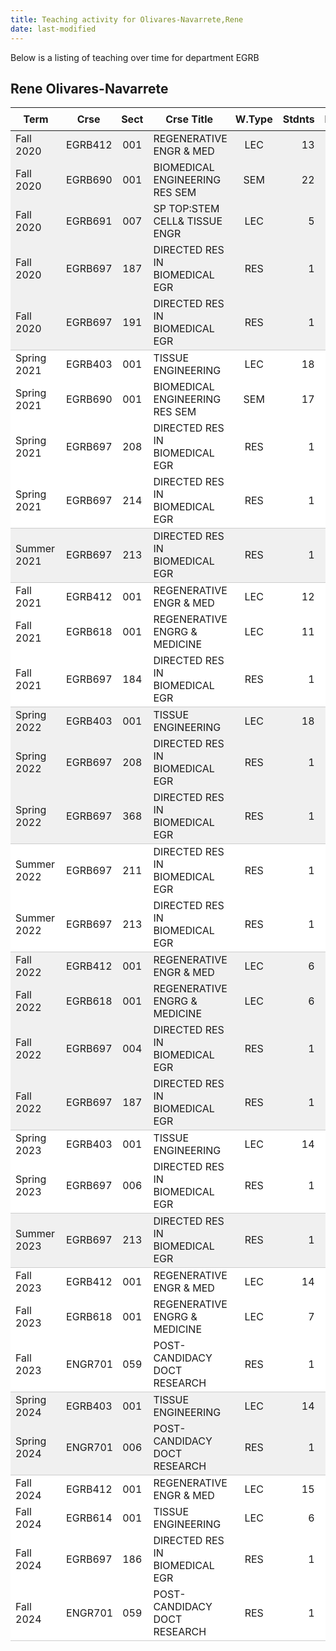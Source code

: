 ```yaml
---
title: Teaching activity for Olivares-Navarrete,Rene
date: last-modified
---
```


Below is a listing of teaching over time for department EGRB


## Rene Olivares-Navarrete

<style type="text/css">
#T_0a119 table {
  width: 100%;
  border-collapse: collapse;
}
#T_0a119 th {
  text-align: center;
  padding: 8px;
}
#T_0a119 td:nth-child(1) {
  padding-right: 10px;
  text-align: left;
}
#T_0a119 td:nth-child(2) {
  padding-right: 5px;
  text-align: left;
}
#T_0a119  td:nth-child(4) {
  padding-right: 5px;
  text-align: left;
}
#T_0a119 td:nth-child(3) {
  text-align: center;
}
#T_0a119  td:nth-child(5) {
  text-align: center;
}
#T_0a119 td:nth-child(6) {
  text-align: right;
}
#T_0a119  td:nth-child(7) {
  text-align: right;
}
#T_0a119_row0_col0, #T_0a119_row0_col1, #T_0a119_row0_col2, #T_0a119_row0_col3, #T_0a119_row0_col4, #T_0a119_row0_col5, #T_0a119_row0_col6, #T_0a119_row1_col0, #T_0a119_row1_col1, #T_0a119_row1_col2, #T_0a119_row1_col3, #T_0a119_row1_col4, #T_0a119_row1_col5, #T_0a119_row1_col6, #T_0a119_row2_col0, #T_0a119_row2_col1, #T_0a119_row2_col2, #T_0a119_row2_col3, #T_0a119_row2_col4, #T_0a119_row2_col5, #T_0a119_row2_col6, #T_0a119_row3_col0, #T_0a119_row3_col1, #T_0a119_row3_col2, #T_0a119_row3_col3, #T_0a119_row3_col4, #T_0a119_row3_col5, #T_0a119_row3_col6, #T_0a119_row13_col0, #T_0a119_row13_col1, #T_0a119_row13_col2, #T_0a119_row13_col3, #T_0a119_row13_col4, #T_0a119_row13_col5, #T_0a119_row13_col6, #T_0a119_row14_col0, #T_0a119_row14_col1, #T_0a119_row14_col2, #T_0a119_row14_col3, #T_0a119_row14_col4, #T_0a119_row14_col5, #T_0a119_row14_col6, #T_0a119_row18_col0, #T_0a119_row18_col1, #T_0a119_row18_col2, #T_0a119_row18_col3, #T_0a119_row18_col4, #T_0a119_row18_col5, #T_0a119_row18_col6, #T_0a119_row19_col0, #T_0a119_row19_col1, #T_0a119_row19_col2, #T_0a119_row19_col3, #T_0a119_row19_col4, #T_0a119_row19_col5, #T_0a119_row19_col6, #T_0a119_row20_col0, #T_0a119_row20_col1, #T_0a119_row20_col2, #T_0a119_row20_col3, #T_0a119_row20_col4, #T_0a119_row20_col5, #T_0a119_row20_col6, #T_0a119_row28_col0, #T_0a119_row28_col1, #T_0a119_row28_col2, #T_0a119_row28_col3, #T_0a119_row28_col4, #T_0a119_row28_col5, #T_0a119_row28_col6 {
  background-color: #f0f0f0;
  border-bottom: none;
}
#T_0a119_row4_col0, #T_0a119_row4_col1, #T_0a119_row4_col2, #T_0a119_row4_col3, #T_0a119_row4_col4, #T_0a119_row4_col5, #T_0a119_row4_col6, #T_0a119_row9_col0, #T_0a119_row9_col1, #T_0a119_row9_col2, #T_0a119_row9_col3, #T_0a119_row9_col4, #T_0a119_row9_col5, #T_0a119_row9_col6, #T_0a119_row15_col0, #T_0a119_row15_col1, #T_0a119_row15_col2, #T_0a119_row15_col3, #T_0a119_row15_col4, #T_0a119_row15_col5, #T_0a119_row15_col6, #T_0a119_row21_col0, #T_0a119_row21_col1, #T_0a119_row21_col2, #T_0a119_row21_col3, #T_0a119_row21_col4, #T_0a119_row21_col5, #T_0a119_row21_col6, #T_0a119_row24_col0, #T_0a119_row24_col1, #T_0a119_row24_col2, #T_0a119_row24_col3, #T_0a119_row24_col4, #T_0a119_row24_col5, #T_0a119_row24_col6, #T_0a119_row29_col0, #T_0a119_row29_col1, #T_0a119_row29_col2, #T_0a119_row29_col3, #T_0a119_row29_col4, #T_0a119_row29_col5, #T_0a119_row29_col6 {
  background-color: #f0f0f0;
  border-bottom: 1px solid #ccc;
}
#T_0a119_row5_col0, #T_0a119_row5_col1, #T_0a119_row5_col2, #T_0a119_row5_col3, #T_0a119_row5_col4, #T_0a119_row5_col5, #T_0a119_row5_col6, #T_0a119_row6_col0, #T_0a119_row6_col1, #T_0a119_row6_col2, #T_0a119_row6_col3, #T_0a119_row6_col4, #T_0a119_row6_col5, #T_0a119_row6_col6, #T_0a119_row7_col0, #T_0a119_row7_col1, #T_0a119_row7_col2, #T_0a119_row7_col3, #T_0a119_row7_col4, #T_0a119_row7_col5, #T_0a119_row7_col6, #T_0a119_row10_col0, #T_0a119_row10_col1, #T_0a119_row10_col2, #T_0a119_row10_col3, #T_0a119_row10_col4, #T_0a119_row10_col5, #T_0a119_row10_col6, #T_0a119_row11_col0, #T_0a119_row11_col1, #T_0a119_row11_col2, #T_0a119_row11_col3, #T_0a119_row11_col4, #T_0a119_row11_col5, #T_0a119_row11_col6, #T_0a119_row16_col0, #T_0a119_row16_col1, #T_0a119_row16_col2, #T_0a119_row16_col3, #T_0a119_row16_col4, #T_0a119_row16_col5, #T_0a119_row16_col6, #T_0a119_row22_col0, #T_0a119_row22_col1, #T_0a119_row22_col2, #T_0a119_row22_col3, #T_0a119_row22_col4, #T_0a119_row22_col5, #T_0a119_row22_col6, #T_0a119_row25_col0, #T_0a119_row25_col1, #T_0a119_row25_col2, #T_0a119_row25_col3, #T_0a119_row25_col4, #T_0a119_row25_col5, #T_0a119_row25_col6, #T_0a119_row26_col0, #T_0a119_row26_col1, #T_0a119_row26_col2, #T_0a119_row26_col3, #T_0a119_row26_col4, #T_0a119_row26_col5, #T_0a119_row26_col6, #T_0a119_row30_col0, #T_0a119_row30_col1, #T_0a119_row30_col2, #T_0a119_row30_col3, #T_0a119_row30_col4, #T_0a119_row30_col5, #T_0a119_row30_col6, #T_0a119_row31_col0, #T_0a119_row31_col1, #T_0a119_row31_col2, #T_0a119_row31_col3, #T_0a119_row31_col4, #T_0a119_row31_col5, #T_0a119_row31_col6, #T_0a119_row32_col0, #T_0a119_row32_col1, #T_0a119_row32_col2, #T_0a119_row32_col3, #T_0a119_row32_col4, #T_0a119_row32_col5, #T_0a119_row32_col6 {
  background-color: #ffffff;
  border-bottom: none;
}
#T_0a119_row8_col0, #T_0a119_row8_col1, #T_0a119_row8_col2, #T_0a119_row8_col3, #T_0a119_row8_col4, #T_0a119_row8_col5, #T_0a119_row8_col6, #T_0a119_row12_col0, #T_0a119_row12_col1, #T_0a119_row12_col2, #T_0a119_row12_col3, #T_0a119_row12_col4, #T_0a119_row12_col5, #T_0a119_row12_col6, #T_0a119_row17_col0, #T_0a119_row17_col1, #T_0a119_row17_col2, #T_0a119_row17_col3, #T_0a119_row17_col4, #T_0a119_row17_col5, #T_0a119_row17_col6, #T_0a119_row23_col0, #T_0a119_row23_col1, #T_0a119_row23_col2, #T_0a119_row23_col3, #T_0a119_row23_col4, #T_0a119_row23_col5, #T_0a119_row23_col6, #T_0a119_row27_col0, #T_0a119_row27_col1, #T_0a119_row27_col2, #T_0a119_row27_col3, #T_0a119_row27_col4, #T_0a119_row27_col5, #T_0a119_row27_col6, #T_0a119_row33_col0, #T_0a119_row33_col1, #T_0a119_row33_col2, #T_0a119_row33_col3, #T_0a119_row33_col4, #T_0a119_row33_col5, #T_0a119_row33_col6 {
  background-color: #ffffff;
  border-bottom: 1px solid #ccc;
}
</style>
<table id="T_0a119">
  <thead>
    <tr>
      <th id="T_0a119_level0_col0" class="col_heading level0 col0" >Term</th>
      <th id="T_0a119_level0_col1" class="col_heading level0 col1" >Crse</th>
      <th id="T_0a119_level0_col2" class="col_heading level0 col2" >Sect</th>
      <th id="T_0a119_level0_col3" class="col_heading level0 col3" >Crse Title</th>
      <th id="T_0a119_level0_col4" class="col_heading level0 col4" >W.Type</th>
      <th id="T_0a119_level0_col5" class="col_heading level0 col5" >Stdnts</th>
      <th id="T_0a119_level0_col6" class="col_heading level0 col6" >Hours</th>
    </tr>
  </thead>
  <tbody>
    <tr>
      <td id="T_0a119_row0_col0" class="data row0 col0" >Fall 2020</td>
      <td id="T_0a119_row0_col1" class="data row0 col1" >EGRB412</td>
      <td id="T_0a119_row0_col2" class="data row0 col2" >001</td>
      <td id="T_0a119_row0_col3" class="data row0 col3" >REGENERATIVE ENGR & MED</td>
      <td id="T_0a119_row0_col4" class="data row0 col4" >LEC</td>
      <td id="T_0a119_row0_col5" class="data row0 col5" >13</td>
      <td id="T_0a119_row0_col6" class="data row0 col6" >39</td>
    </tr>
    <tr>
      <td id="T_0a119_row1_col0" class="data row1 col0" >Fall 2020</td>
      <td id="T_0a119_row1_col1" class="data row1 col1" >EGRB690</td>
      <td id="T_0a119_row1_col2" class="data row1 col2" >001</td>
      <td id="T_0a119_row1_col3" class="data row1 col3" >BIOMEDICAL ENGINEERING RES SEM</td>
      <td id="T_0a119_row1_col4" class="data row1 col4" >SEM</td>
      <td id="T_0a119_row1_col5" class="data row1 col5" >22</td>
      <td id="T_0a119_row1_col6" class="data row1 col6" >22</td>
    </tr>
    <tr>
      <td id="T_0a119_row2_col0" class="data row2 col0" >Fall 2020</td>
      <td id="T_0a119_row2_col1" class="data row2 col1" >EGRB691</td>
      <td id="T_0a119_row2_col2" class="data row2 col2" >007</td>
      <td id="T_0a119_row2_col3" class="data row2 col3" >SP TOP:STEM CELL& TISSUE ENGR</td>
      <td id="T_0a119_row2_col4" class="data row2 col4" >LEC</td>
      <td id="T_0a119_row2_col5" class="data row2 col5" >5</td>
      <td id="T_0a119_row2_col6" class="data row2 col6" >15</td>
    </tr>
    <tr>
      <td id="T_0a119_row3_col0" class="data row3 col0" >Fall 2020</td>
      <td id="T_0a119_row3_col1" class="data row3 col1" >EGRB697</td>
      <td id="T_0a119_row3_col2" class="data row3 col2" >187</td>
      <td id="T_0a119_row3_col3" class="data row3 col3" >DIRECTED RES IN BIOMEDICAL EGR</td>
      <td id="T_0a119_row3_col4" class="data row3 col4" >RES</td>
      <td id="T_0a119_row3_col5" class="data row3 col5" >1</td>
      <td id="T_0a119_row3_col6" class="data row3 col6" >7</td>
    </tr>
    <tr>
      <td id="T_0a119_row4_col0" class="data row4 col0" >Fall 2020</td>
      <td id="T_0a119_row4_col1" class="data row4 col1" >EGRB697</td>
      <td id="T_0a119_row4_col2" class="data row4 col2" >191</td>
      <td id="T_0a119_row4_col3" class="data row4 col3" >DIRECTED RES IN BIOMEDICAL EGR</td>
      <td id="T_0a119_row4_col4" class="data row4 col4" >RES</td>
      <td id="T_0a119_row4_col5" class="data row4 col5" >1</td>
      <td id="T_0a119_row4_col6" class="data row4 col6" >11</td>
    </tr>
    <tr>
      <td id="T_0a119_row5_col0" class="data row5 col0" >Spring 2021</td>
      <td id="T_0a119_row5_col1" class="data row5 col1" >EGRB403</td>
      <td id="T_0a119_row5_col2" class="data row5 col2" >001</td>
      <td id="T_0a119_row5_col3" class="data row5 col3" >TISSUE ENGINEERING</td>
      <td id="T_0a119_row5_col4" class="data row5 col4" >LEC</td>
      <td id="T_0a119_row5_col5" class="data row5 col5" >18</td>
      <td id="T_0a119_row5_col6" class="data row5 col6" >54</td>
    </tr>
    <tr>
      <td id="T_0a119_row6_col0" class="data row6 col0" >Spring 2021</td>
      <td id="T_0a119_row6_col1" class="data row6 col1" >EGRB690</td>
      <td id="T_0a119_row6_col2" class="data row6 col2" >001</td>
      <td id="T_0a119_row6_col3" class="data row6 col3" >BIOMEDICAL ENGINEERING RES SEM</td>
      <td id="T_0a119_row6_col4" class="data row6 col4" >SEM</td>
      <td id="T_0a119_row6_col5" class="data row6 col5" >17</td>
      <td id="T_0a119_row6_col6" class="data row6 col6" >17</td>
    </tr>
    <tr>
      <td id="T_0a119_row7_col0" class="data row7 col0" >Spring 2021</td>
      <td id="T_0a119_row7_col1" class="data row7 col1" >EGRB697</td>
      <td id="T_0a119_row7_col2" class="data row7 col2" >208</td>
      <td id="T_0a119_row7_col3" class="data row7 col3" >DIRECTED RES IN BIOMEDICAL EGR</td>
      <td id="T_0a119_row7_col4" class="data row7 col4" >RES</td>
      <td id="T_0a119_row7_col5" class="data row7 col5" >1</td>
      <td id="T_0a119_row7_col6" class="data row7 col6" >6</td>
    </tr>
    <tr>
      <td id="T_0a119_row8_col0" class="data row8 col0" >Spring 2021</td>
      <td id="T_0a119_row8_col1" class="data row8 col1" >EGRB697</td>
      <td id="T_0a119_row8_col2" class="data row8 col2" >214</td>
      <td id="T_0a119_row8_col3" class="data row8 col3" >DIRECTED RES IN BIOMEDICAL EGR</td>
      <td id="T_0a119_row8_col4" class="data row8 col4" >RES</td>
      <td id="T_0a119_row8_col5" class="data row8 col5" >1</td>
      <td id="T_0a119_row8_col6" class="data row8 col6" >12</td>
    </tr>
    <tr>
      <td id="T_0a119_row9_col0" class="data row9 col0" >Summer 2021</td>
      <td id="T_0a119_row9_col1" class="data row9 col1" >EGRB697</td>
      <td id="T_0a119_row9_col2" class="data row9 col2" >213</td>
      <td id="T_0a119_row9_col3" class="data row9 col3" >DIRECTED RES IN BIOMEDICAL EGR</td>
      <td id="T_0a119_row9_col4" class="data row9 col4" >RES</td>
      <td id="T_0a119_row9_col5" class="data row9 col5" >1</td>
      <td id="T_0a119_row9_col6" class="data row9 col6" >3</td>
    </tr>
    <tr>
      <td id="T_0a119_row10_col0" class="data row10 col0" >Fall 2021</td>
      <td id="T_0a119_row10_col1" class="data row10 col1" >EGRB412</td>
      <td id="T_0a119_row10_col2" class="data row10 col2" >001</td>
      <td id="T_0a119_row10_col3" class="data row10 col3" >REGENERATIVE ENGR & MED</td>
      <td id="T_0a119_row10_col4" class="data row10 col4" >LEC</td>
      <td id="T_0a119_row10_col5" class="data row10 col5" >12</td>
      <td id="T_0a119_row10_col6" class="data row10 col6" >36</td>
    </tr>
    <tr>
      <td id="T_0a119_row11_col0" class="data row11 col0" >Fall 2021</td>
      <td id="T_0a119_row11_col1" class="data row11 col1" >EGRB618</td>
      <td id="T_0a119_row11_col2" class="data row11 col2" >001</td>
      <td id="T_0a119_row11_col3" class="data row11 col3" >REGENERATIVE ENGRG & MEDICINE</td>
      <td id="T_0a119_row11_col4" class="data row11 col4" >LEC</td>
      <td id="T_0a119_row11_col5" class="data row11 col5" >11</td>
      <td id="T_0a119_row11_col6" class="data row11 col6" >33</td>
    </tr>
    <tr>
      <td id="T_0a119_row12_col0" class="data row12 col0" >Fall 2021</td>
      <td id="T_0a119_row12_col1" class="data row12 col1" >EGRB697</td>
      <td id="T_0a119_row12_col2" class="data row12 col2" >184</td>
      <td id="T_0a119_row12_col3" class="data row12 col3" >DIRECTED RES IN BIOMEDICAL EGR</td>
      <td id="T_0a119_row12_col4" class="data row12 col4" >RES</td>
      <td id="T_0a119_row12_col5" class="data row12 col5" >1</td>
      <td id="T_0a119_row12_col6" class="data row12 col6" >4</td>
    </tr>
    <tr>
      <td id="T_0a119_row13_col0" class="data row13 col0" >Spring 2022</td>
      <td id="T_0a119_row13_col1" class="data row13 col1" >EGRB403</td>
      <td id="T_0a119_row13_col2" class="data row13 col2" >001</td>
      <td id="T_0a119_row13_col3" class="data row13 col3" >TISSUE ENGINEERING</td>
      <td id="T_0a119_row13_col4" class="data row13 col4" >LEC</td>
      <td id="T_0a119_row13_col5" class="data row13 col5" >18</td>
      <td id="T_0a119_row13_col6" class="data row13 col6" >54</td>
    </tr>
    <tr>
      <td id="T_0a119_row14_col0" class="data row14 col0" >Spring 2022</td>
      <td id="T_0a119_row14_col1" class="data row14 col1" >EGRB697</td>
      <td id="T_0a119_row14_col2" class="data row14 col2" >208</td>
      <td id="T_0a119_row14_col3" class="data row14 col3" >DIRECTED RES IN BIOMEDICAL EGR</td>
      <td id="T_0a119_row14_col4" class="data row14 col4" >RES</td>
      <td id="T_0a119_row14_col5" class="data row14 col5" >1</td>
      <td id="T_0a119_row14_col6" class="data row14 col6" >6</td>
    </tr>
    <tr>
      <td id="T_0a119_row15_col0" class="data row15 col0" >Spring 2022</td>
      <td id="T_0a119_row15_col1" class="data row15 col1" >EGRB697</td>
      <td id="T_0a119_row15_col2" class="data row15 col2" >368</td>
      <td id="T_0a119_row15_col3" class="data row15 col3" >DIRECTED RES IN BIOMEDICAL EGR</td>
      <td id="T_0a119_row15_col4" class="data row15 col4" >RES</td>
      <td id="T_0a119_row15_col5" class="data row15 col5" >1</td>
      <td id="T_0a119_row15_col6" class="data row15 col6" >3</td>
    </tr>
    <tr>
      <td id="T_0a119_row16_col0" class="data row16 col0" >Summer 2022</td>
      <td id="T_0a119_row16_col1" class="data row16 col1" >EGRB697</td>
      <td id="T_0a119_row16_col2" class="data row16 col2" >211</td>
      <td id="T_0a119_row16_col3" class="data row16 col3" >DIRECTED RES IN BIOMEDICAL EGR</td>
      <td id="T_0a119_row16_col4" class="data row16 col4" >RES</td>
      <td id="T_0a119_row16_col5" class="data row16 col5" >1</td>
      <td id="T_0a119_row16_col6" class="data row16 col6" >1</td>
    </tr>
    <tr>
      <td id="T_0a119_row17_col0" class="data row17 col0" >Summer 2022</td>
      <td id="T_0a119_row17_col1" class="data row17 col1" >EGRB697</td>
      <td id="T_0a119_row17_col2" class="data row17 col2" >213</td>
      <td id="T_0a119_row17_col3" class="data row17 col3" >DIRECTED RES IN BIOMEDICAL EGR</td>
      <td id="T_0a119_row17_col4" class="data row17 col4" >RES</td>
      <td id="T_0a119_row17_col5" class="data row17 col5" >1</td>
      <td id="T_0a119_row17_col6" class="data row17 col6" >3</td>
    </tr>
    <tr>
      <td id="T_0a119_row18_col0" class="data row18 col0" >Fall 2022</td>
      <td id="T_0a119_row18_col1" class="data row18 col1" >EGRB412</td>
      <td id="T_0a119_row18_col2" class="data row18 col2" >001</td>
      <td id="T_0a119_row18_col3" class="data row18 col3" >REGENERATIVE ENGR & MED</td>
      <td id="T_0a119_row18_col4" class="data row18 col4" >LEC</td>
      <td id="T_0a119_row18_col5" class="data row18 col5" >6</td>
      <td id="T_0a119_row18_col6" class="data row18 col6" >18</td>
    </tr>
    <tr>
      <td id="T_0a119_row19_col0" class="data row19 col0" >Fall 2022</td>
      <td id="T_0a119_row19_col1" class="data row19 col1" >EGRB618</td>
      <td id="T_0a119_row19_col2" class="data row19 col2" >001</td>
      <td id="T_0a119_row19_col3" class="data row19 col3" >REGENERATIVE ENGRG & MEDICINE</td>
      <td id="T_0a119_row19_col4" class="data row19 col4" >LEC</td>
      <td id="T_0a119_row19_col5" class="data row19 col5" >6</td>
      <td id="T_0a119_row19_col6" class="data row19 col6" >18</td>
    </tr>
    <tr>
      <td id="T_0a119_row20_col0" class="data row20 col0" >Fall 2022</td>
      <td id="T_0a119_row20_col1" class="data row20 col1" >EGRB697</td>
      <td id="T_0a119_row20_col2" class="data row20 col2" >004</td>
      <td id="T_0a119_row20_col3" class="data row20 col3" >DIRECTED RES IN BIOMEDICAL EGR</td>
      <td id="T_0a119_row20_col4" class="data row20 col4" >RES</td>
      <td id="T_0a119_row20_col5" class="data row20 col5" >1</td>
      <td id="T_0a119_row20_col6" class="data row20 col6" >1</td>
    </tr>
    <tr>
      <td id="T_0a119_row21_col0" class="data row21 col0" >Fall 2022</td>
      <td id="T_0a119_row21_col1" class="data row21 col1" >EGRB697</td>
      <td id="T_0a119_row21_col2" class="data row21 col2" >187</td>
      <td id="T_0a119_row21_col3" class="data row21 col3" >DIRECTED RES IN BIOMEDICAL EGR</td>
      <td id="T_0a119_row21_col4" class="data row21 col4" >RES</td>
      <td id="T_0a119_row21_col5" class="data row21 col5" >1</td>
      <td id="T_0a119_row21_col6" class="data row21 col6" >7</td>
    </tr>
    <tr>
      <td id="T_0a119_row22_col0" class="data row22 col0" >Spring 2023</td>
      <td id="T_0a119_row22_col1" class="data row22 col1" >EGRB403</td>
      <td id="T_0a119_row22_col2" class="data row22 col2" >001</td>
      <td id="T_0a119_row22_col3" class="data row22 col3" >TISSUE ENGINEERING</td>
      <td id="T_0a119_row22_col4" class="data row22 col4" >LEC</td>
      <td id="T_0a119_row22_col5" class="data row22 col5" >14</td>
      <td id="T_0a119_row22_col6" class="data row22 col6" >42</td>
    </tr>
    <tr>
      <td id="T_0a119_row23_col0" class="data row23 col0" >Spring 2023</td>
      <td id="T_0a119_row23_col1" class="data row23 col1" >EGRB697</td>
      <td id="T_0a119_row23_col2" class="data row23 col2" >006</td>
      <td id="T_0a119_row23_col3" class="data row23 col3" >DIRECTED RES IN BIOMEDICAL EGR</td>
      <td id="T_0a119_row23_col4" class="data row23 col4" >RES</td>
      <td id="T_0a119_row23_col5" class="data row23 col5" >1</td>
      <td id="T_0a119_row23_col6" class="data row23 col6" >8</td>
    </tr>
    <tr>
      <td id="T_0a119_row24_col0" class="data row24 col0" >Summer 2023</td>
      <td id="T_0a119_row24_col1" class="data row24 col1" >EGRB697</td>
      <td id="T_0a119_row24_col2" class="data row24 col2" >213</td>
      <td id="T_0a119_row24_col3" class="data row24 col3" >DIRECTED RES IN BIOMEDICAL EGR</td>
      <td id="T_0a119_row24_col4" class="data row24 col4" >RES</td>
      <td id="T_0a119_row24_col5" class="data row24 col5" >1</td>
      <td id="T_0a119_row24_col6" class="data row24 col6" >3</td>
    </tr>
    <tr>
      <td id="T_0a119_row25_col0" class="data row25 col0" >Fall 2023</td>
      <td id="T_0a119_row25_col1" class="data row25 col1" >EGRB412</td>
      <td id="T_0a119_row25_col2" class="data row25 col2" >001</td>
      <td id="T_0a119_row25_col3" class="data row25 col3" >REGENERATIVE ENGR & MED</td>
      <td id="T_0a119_row25_col4" class="data row25 col4" >LEC</td>
      <td id="T_0a119_row25_col5" class="data row25 col5" >14</td>
      <td id="T_0a119_row25_col6" class="data row25 col6" >42</td>
    </tr>
    <tr>
      <td id="T_0a119_row26_col0" class="data row26 col0" >Fall 2023</td>
      <td id="T_0a119_row26_col1" class="data row26 col1" >EGRB618</td>
      <td id="T_0a119_row26_col2" class="data row26 col2" >001</td>
      <td id="T_0a119_row26_col3" class="data row26 col3" >REGENERATIVE ENGRG & MEDICINE</td>
      <td id="T_0a119_row26_col4" class="data row26 col4" >LEC</td>
      <td id="T_0a119_row26_col5" class="data row26 col5" >7</td>
      <td id="T_0a119_row26_col6" class="data row26 col6" >21</td>
    </tr>
    <tr>
      <td id="T_0a119_row27_col0" class="data row27 col0" >Fall 2023</td>
      <td id="T_0a119_row27_col1" class="data row27 col1" >ENGR701</td>
      <td id="T_0a119_row27_col2" class="data row27 col2" >059</td>
      <td id="T_0a119_row27_col3" class="data row27 col3" >POST-CANDIDACY DOCT RESEARCH</td>
      <td id="T_0a119_row27_col4" class="data row27 col4" >RES</td>
      <td id="T_0a119_row27_col5" class="data row27 col5" >1</td>
      <td id="T_0a119_row27_col6" class="data row27 col6" >9</td>
    </tr>
    <tr>
      <td id="T_0a119_row28_col0" class="data row28 col0" >Spring 2024</td>
      <td id="T_0a119_row28_col1" class="data row28 col1" >EGRB403</td>
      <td id="T_0a119_row28_col2" class="data row28 col2" >001</td>
      <td id="T_0a119_row28_col3" class="data row28 col3" >TISSUE ENGINEERING</td>
      <td id="T_0a119_row28_col4" class="data row28 col4" >LEC</td>
      <td id="T_0a119_row28_col5" class="data row28 col5" >14</td>
      <td id="T_0a119_row28_col6" class="data row28 col6" >42</td>
    </tr>
    <tr>
      <td id="T_0a119_row29_col0" class="data row29 col0" >Spring 2024</td>
      <td id="T_0a119_row29_col1" class="data row29 col1" >ENGR701</td>
      <td id="T_0a119_row29_col2" class="data row29 col2" >006</td>
      <td id="T_0a119_row29_col3" class="data row29 col3" >POST-CANDIDACY DOCT RESEARCH</td>
      <td id="T_0a119_row29_col4" class="data row29 col4" >RES</td>
      <td id="T_0a119_row29_col5" class="data row29 col5" >1</td>
      <td id="T_0a119_row29_col6" class="data row29 col6" >9</td>
    </tr>
    <tr>
      <td id="T_0a119_row30_col0" class="data row30 col0" >Fall 2024</td>
      <td id="T_0a119_row30_col1" class="data row30 col1" >EGRB412</td>
      <td id="T_0a119_row30_col2" class="data row30 col2" >001</td>
      <td id="T_0a119_row30_col3" class="data row30 col3" >REGENERATIVE ENGR & MED</td>
      <td id="T_0a119_row30_col4" class="data row30 col4" >LEC</td>
      <td id="T_0a119_row30_col5" class="data row30 col5" >15</td>
      <td id="T_0a119_row30_col6" class="data row30 col6" >45</td>
    </tr>
    <tr>
      <td id="T_0a119_row31_col0" class="data row31 col0" >Fall 2024</td>
      <td id="T_0a119_row31_col1" class="data row31 col1" >EGRB614</td>
      <td id="T_0a119_row31_col2" class="data row31 col2" >001</td>
      <td id="T_0a119_row31_col3" class="data row31 col3" >TISSUE ENGINEERING</td>
      <td id="T_0a119_row31_col4" class="data row31 col4" >LEC</td>
      <td id="T_0a119_row31_col5" class="data row31 col5" >6</td>
      <td id="T_0a119_row31_col6" class="data row31 col6" >18</td>
    </tr>
    <tr>
      <td id="T_0a119_row32_col0" class="data row32 col0" >Fall 2024</td>
      <td id="T_0a119_row32_col1" class="data row32 col1" >EGRB697</td>
      <td id="T_0a119_row32_col2" class="data row32 col2" >186</td>
      <td id="T_0a119_row32_col3" class="data row32 col3" >DIRECTED RES IN BIOMEDICAL EGR</td>
      <td id="T_0a119_row32_col4" class="data row32 col4" >RES</td>
      <td id="T_0a119_row32_col5" class="data row32 col5" >1</td>
      <td id="T_0a119_row32_col6" class="data row32 col6" >3</td>
    </tr>
    <tr>
      <td id="T_0a119_row33_col0" class="data row33 col0" >Fall 2024</td>
      <td id="T_0a119_row33_col1" class="data row33 col1" >ENGR701</td>
      <td id="T_0a119_row33_col2" class="data row33 col2" >059</td>
      <td id="T_0a119_row33_col3" class="data row33 col3" >POST-CANDIDACY DOCT RESEARCH</td>
      <td id="T_0a119_row33_col4" class="data row33 col4" >RES</td>
      <td id="T_0a119_row33_col5" class="data row33 col5" >1</td>
      <td id="T_0a119_row33_col6" class="data row33 col6" >9</td>
    </tr>
  </tbody>
</table>


